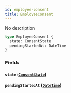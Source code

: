 ```yaml
---
id: employee-consent
title: EmployeeConsent
---
```


No description

```graphql
type EmployeeConsent {
  state: ConsentState
  pendingStartedAt: DateTime
}
```

### Fields

#### `state` ([`ConsentState`](/docs/partners/truework/enums/consent-state))

#### `pendingStartedAt` ([`DateTime`](/docs/partners/truework/scalars/date-time))
